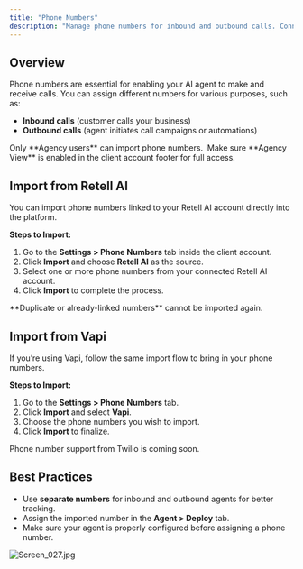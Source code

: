 ```yaml
---
title: "Phone Numbers"
description: "Manage phone numbers for inbound and outbound calls. Connect your AI agents to real phone numbers imported from supported providers, enabling full calling functionality."
---
```


## **Overview**

Phone numbers are essential for enabling your AI agent to make and receive calls. You can assign different numbers for various purposes, such as:

- **Inbound calls** (customer calls your business)
- **Outbound calls** (agent initiates call campaigns or automations)

<Warning>
  Only **Agency users** can import phone numbers.
</Warning>

<Warning>
   Make sure **Agency View** is enabled in the client account footer for full access.
</Warning>

## **Import from Retell AI**

You can import phone numbers linked to your Retell AI account directly into the platform.

**Steps to Import:**

1. Go to the **Settings \> Phone Numbers** tab inside the client account.
2. Click **Import** and choose **Retell AI** as the source.
3. Select one or more phone numbers from your connected Retell AI account.
4. Click **Import** to complete the process.

<Note>
  **Duplicate or already-linked numbers** cannot be imported again.
</Note>

## **Import from Vapi**

If you’re using Vapi, follow the same import flow to bring in your phone numbers.

**Steps to Import:**

1. Go to the **Settings \> Phone Numbers** tab.
2. Click **Import** and select **Vapi**.
3. Choose the phone numbers you wish to import.
4. Click **Import** to finalize.

<Note>
  Phone number support from Twilio is coming soon.
</Note>

## **Best Practices**

- Use **separate numbers** for inbound and outbound agents for better tracking.
- Assign the imported number in the **Agent \> Deploy** tab.
- Make sure your agent is properly configured before assigning a phone number.

![Screen_027.jpg](/images/Screen_027.jpg)